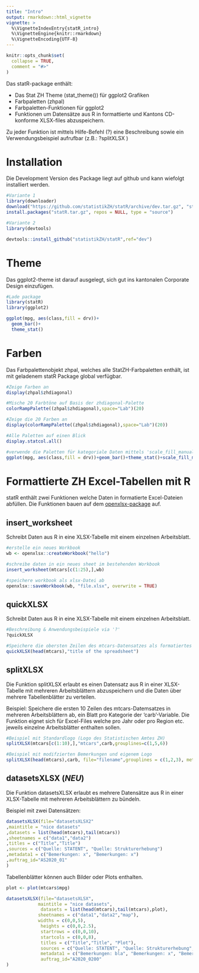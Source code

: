 ```yaml
---
title: "Intro"
output: rmarkdown::html_vignette
vignette: >
  %\VignetteIndexEntry{statR_intro}
  %\VignetteEngine{knitr::rmarkdown}
  %\VignetteEncoding{UTF-8}
---
```


```r
knitr::opts_chunk$set(
  collapse = TRUE,
  comment = "#>"
)
```


Das statR-package enthält:

- Das Stat ZH Theme (stat_theme()) für ggplot2 Grafiken
- Farbpaletten (zhpal)
- Farbpaletten-Funktionen für ggplot2
- Funktionen um Datensätze aus R in formattierte und Kantons CD-konforme XLSX-files abzuspeichern.

Zu jeder Funktion ist mittels Hilfe-Befehl (?) eine Beschreibung sowie ein Verwendungsbeispiel aufrufbar (z.B.: ?splitXLSX )

# Installation
Die Development Version des Package liegt auf github und kann wiefolgt installiert werden.
```r
#Variante 1
library(downloader)
download("https://github.com/statistikZH/statR/archive/dev.tar.gz", "statR.tar.gz")
install.packages("statR.tar.gz", repos = NULL, type = "source")

```

```r
#Variante 2
library(devtools)

devtools::install_github("statistikZH/statR",ref="dev")


```

# Theme

Das ggplot2-theme ist darauf ausgelegt, sich gut ins kantonalen Corporate Design einzufügen. 
```r
#Lade package
library(statR)
library(ggplot2)

ggplot(mpg, aes(class,fill = drv))+
  geom_bar()+
  theme_stat()
```

# Farben
Das Farbpalettenobjekt zhpal, welches alle StatZH-Farbpaletten enthält, ist mit geladenem statR Package global verfügbar. 

```r
#Zeige Farben an
display(zhpal$zhdiagonal)

#Mische 20 Farbtöne auf Basis der zhdiagonal-Palette
colorRampPalette((zhpal$zhdiagonal),space="Lab")(20)

#Zeige die 20 Farben an
display(colorRampPalette((zhpal$zhdiagonal),space="Lab")(20))

#Alle Paletten auf einen Blick
display.statcol.all()

#verwende die Paletten für kategoriale Daten mittels 'scale_fill_manual'
ggplot(mpg, aes(class,fill = drv))+geom_bar()+theme_stat()+scale_fill_manual(values=zhpal$zhblue)

```

# Formattierte ZH Excel-Tabellen mit R

statR enthält zwei Funktionen welche Daten in formatierte Excel-Dateien abfüllen. Die Funktionen bauen auf dem [openxlsx-package](https://github.com/awalker89/openxlsx) auf.

## insert_worksheet

Schreibt Daten aus R in eine XLSX-Tabelle mit einem einzelnen Arbeitsblatt.
```r

#erstelle ein neues Workbook
wb <- openxlsx::createWorkbook("hello")

#schreibe daten in ein neues sheet im bestehenden Workbook
insert_worksheet(mtcars[c(1:25),],wb)

#speichere workbook als xlsx-Datei ab
openxlsx::saveWorkbook(wb, "file.xlsx", overwrite = TRUE)

```

## quickXLSX

Schreibt Daten aus R in eine XLSX-Tabelle mit einem einzelnen Arbeitsblatt.
```r
#Beschreibung & Anwendungsbeispiele via '?'
?quickXLSX

#Speichere die obersten Zeilen des mtcars-Datensatzes als formatiertes XLSX File ab
quickXLSX(head(mtcars),"title of the spreadsheet")
```

## splitXLSX 

Die Funktion splitXLSX erlaubt es einen Datensatz aus R in einer XLSX-Tabelle mit mehreren Arbeitsblättern abzuspeichern und die Daten über mehrere Tabellenblätter zu verteilen.

Beispiel: Speichere die ersten 10 Zeilen des mtcars-Datemsatzes in mehreren Arbeitsblättern ab, ein Blatt pro Kategorie der 'carb'-Variable. Die Funktion eignet sich für Excel-Files welche pro Jahr oder pro Region etc. jeweils einzelne Arbeitsblätter enthalten sollen.
```r
#Beispiel mit Standardlogo (Logo des Statistischen Amtes ZH)
splitXLSX(mtcars[c(1:10),],"mtcars",carb,grouplines=c(1,5,6))

#Beispiel mit modifzierten Bemerkungen und eigenem Logo
splitXLSX(head(mtcars),carb, file="filename",grouplines = c(1,2,3), metadata = "remarks: ....",source="canton of zurich",logo="L:/STAT/08_DS/06_Diffusion/Logos_Bilder/LOGOS/STAT_LOGOS/nacht_map.png")

```

## datasetsXLSX (*NEU*)

Die Funktion datasetsXLSX erlaubt es mehrere Datensätze aus R in einer XLSX-Tabelle mit mehreren Arbeitsblättern zu bündeln.

Beispiel mit zwei Datensätzen:


```r

datasetsXLSX(file="datasetsXLSX2"
,maintitle = "nice datasets"
,datasets = list(head(mtcars),tail(mtcars))
,sheetnames = c("data1","data2")
,titles = c("Title","Title")
,sources = c("Quelle: STATENT", "Quelle: Strukturerhebung")
,metadata1 = c("Bemerkungen: x", "Bemerkungen: x")
,auftrag_id="AS2020_01"
)

```
Tabellenblätter können auch Bilder oder Plots enthalten.

```r

plot <- plot(mtcars$mpg)

datasetsXLSX(file="datasetsXLSX",
            maintitle = "nice datasets",
             datasets = list(head(mtcars),tail(mtcars),plot),
            sheetnames = c("data1","data2","map"),
            widths = c(0,0,5),
             heights = c(0,0,2.5),
             startrows = c(0,0,10),
             startcols = c(0,0,8),
             titles = c("Title","Title", "Plot"),
             sources = c("Quelle: STATENT", "Quelle: Strukturerhebung", "Quelle: Strukturerhebung"),
             metadata1 = c("Bemerkungen: bla", "Bemerkungen: x", "Bemerkungen: x"),
             auftrag_id="A2020_0200"
)
```

